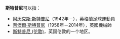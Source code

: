 '''斯特普尼'''可以指：
*[[阿历克斯·斯特普尼|阿历克斯·斯特普尼]]（1942年－），英格蘭足球運動員
*[[奈傑爾·斯特普尼|奈傑爾·斯特普尼]]（1958年－2014年），英國機械師
*[[斯特普尼_(伦敦)|斯特普尼 (伦敦)]]，英国伦敦的一个地区。

{{Disambig|Cat=四字人名消歧义}}